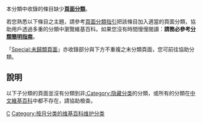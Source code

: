 <!--{{Parent monthly clean up category|uncategorized||}}-->
本分類中收錄的條目缺少'''[[Wikipedia:頁面分類|頁面分類]]'''。

若您熟悉以下條目之主題，請參考[[Wikipedia:頁面分類|頁面分類指引]]把該條目加入適當的頁面分類，協助用戶透過多重的分類中瀏覽維基百科。如果您沒有時間慢慢閱讀：'''請務必參考[[Help:頁面分類入門|分類簡明指南]]'''。

「[[Special:未歸類頁面|Special:未歸類頁面]]」亦收錄部分與下方不重複之未分類頁面，您可前往協助分類。
<!--{{#tag:categorytree|{{PAGENAME}}|depth=0|showcount=on|mode=all}}-->

== 說明 ==
以下子分類的頁面並沒有分類到非[[:Category:隐藏分类|:Category:隐藏分类]]的分類，或所有的分類在[[中文維基百科|中文維基百科]]中都不存在，請協助檢查。

[[Category:维基百科条目清理|C]]
[[Category:按月分类的维基百科维护分类|Category:按月分类的维基百科维护分类]]